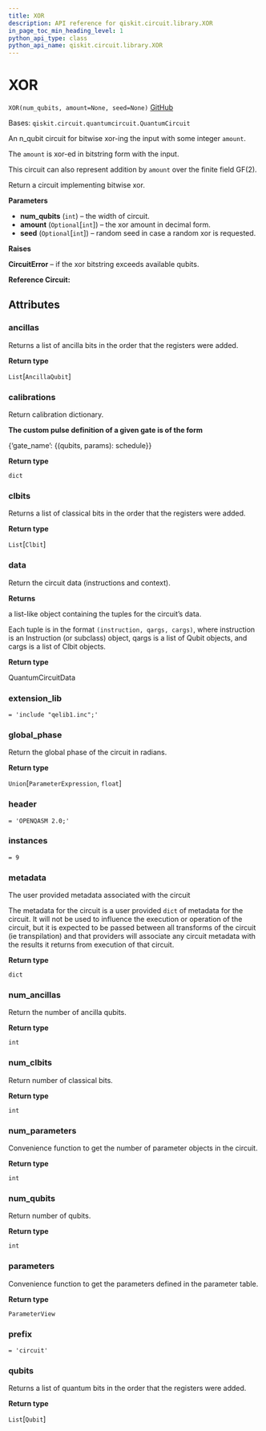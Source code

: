 ```yaml
---
title: XOR
description: API reference for qiskit.circuit.library.XOR
in_page_toc_min_heading_level: 1
python_api_type: class
python_api_name: qiskit.circuit.library.XOR
---
```


# XOR

<span id="qiskit.circuit.library.XOR" />

`XOR(num_qubits, amount=None, seed=None)` [GitHub](https://github.com/qiskit/qiskit/tree/stable/0.19/qiskit/circuit/library/boolean_logic/quantum_xor.py "view source code")

Bases: `qiskit.circuit.quantumcircuit.QuantumCircuit`

An n\_qubit circuit for bitwise xor-ing the input with some integer `amount`.

The `amount` is xor-ed in bitstring form with the input.

This circuit can also represent addition by `amount` over the finite field GF(2).

Return a circuit implementing bitwise xor.

**Parameters**

*   **num\_qubits** (`int`) – the width of circuit.
*   **amount** (`Optional`\[`int`]) – the xor amount in decimal form.
*   **seed** (`Optional`\[`int`]) – random seed in case a random xor is requested.

**Raises**

**CircuitError** – if the xor bitstring exceeds available qubits.

**Reference Circuit:**

## Attributes

<span id="qiskit.circuit.library.XOR.ancillas" />

### ancillas

Returns a list of ancilla bits in the order that the registers were added.

**Return type**

`List`\[`AncillaQubit`]

<span id="qiskit.circuit.library.XOR.calibrations" />

### calibrations

Return calibration dictionary.

**The custom pulse definition of a given gate is of the form**

\{‘gate\_name’: \{(qubits, params): schedule}}

**Return type**

`dict`

<span id="qiskit.circuit.library.XOR.clbits" />

### clbits

Returns a list of classical bits in the order that the registers were added.

**Return type**

`List`\[`Clbit`]

<span id="qiskit.circuit.library.XOR.data" />

### data

Return the circuit data (instructions and context).

**Returns**

a list-like object containing the tuples for the circuit’s data.

Each tuple is in the format `(instruction, qargs, cargs)`, where instruction is an Instruction (or subclass) object, qargs is a list of Qubit objects, and cargs is a list of Clbit objects.

**Return type**

QuantumCircuitData

<span id="qiskit.circuit.library.XOR.extension_lib" />

### extension\_lib

`= 'include "qelib1.inc";'`

<span id="qiskit.circuit.library.XOR.global_phase" />

### global\_phase

Return the global phase of the circuit in radians.

**Return type**

`Union`\[`ParameterExpression`, `float`]

<span id="qiskit.circuit.library.XOR.header" />

### header

`= 'OPENQASM 2.0;'`

<span id="qiskit.circuit.library.XOR.instances" />

### instances

`= 9`

<span id="qiskit.circuit.library.XOR.metadata" />

### metadata

The user provided metadata associated with the circuit

The metadata for the circuit is a user provided `dict` of metadata for the circuit. It will not be used to influence the execution or operation of the circuit, but it is expected to be passed between all transforms of the circuit (ie transpilation) and that providers will associate any circuit metadata with the results it returns from execution of that circuit.

**Return type**

`dict`

<span id="qiskit.circuit.library.XOR.num_ancillas" />

### num\_ancillas

Return the number of ancilla qubits.

**Return type**

`int`

<span id="qiskit.circuit.library.XOR.num_clbits" />

### num\_clbits

Return number of classical bits.

**Return type**

`int`

<span id="qiskit.circuit.library.XOR.num_parameters" />

### num\_parameters

Convenience function to get the number of parameter objects in the circuit.

**Return type**

`int`

<span id="qiskit.circuit.library.XOR.num_qubits" />

### num\_qubits

Return number of qubits.

**Return type**

`int`

<span id="qiskit.circuit.library.XOR.parameters" />

### parameters

Convenience function to get the parameters defined in the parameter table.

**Return type**

`ParameterView`

<span id="qiskit.circuit.library.XOR.prefix" />

### prefix

`= 'circuit'`

<span id="qiskit.circuit.library.XOR.qubits" />

### qubits

Returns a list of quantum bits in the order that the registers were added.

**Return type**

`List`\[`Qubit`]

